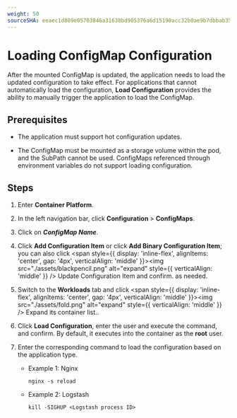 ```yaml
---
weight: 50
sourceSHA: eeaec1d809e05703846a31638bd905376a6d15190acc32b0ae9b7dbbab350a3d
---
```


# Loading ConfigMap Configuration

After the mounted ConfigMap is updated, the application needs to load the updated configuration to take effect. For applications that cannot automatically load the configuration, **Load Configuration** provides the ability to manually trigger the application to load the ConfigMap.

## Prerequisites

- The application must support hot configuration updates.

- The ConfigMap must be mounted as a storage volume within the pod, and the SubPath cannot be used. ConfigMaps referenced through environment variables do not support loading configuration.

## Steps

1. Enter **Container Platform**.

2. In the left navigation bar, click **Configuration** > **ConfigMaps**.

3. Click on ***ConfigMap Name***.

4. Click **Add Configuration Item** or click **Add Binary Configuration Item**; you can also click <span style={{ display: 'inline-flex', alignItems: 'center', gap: '4px', verticalAlign: 'middle' }}><img src="./assets/blackpencil.png" alt="expand" style={{ verticalAlign: 'middle' }} /> <span>Update Configuration Item and confirm.</span></span> as needed.

5. Switch to the **Workloads** tab and click <span style={{ display: 'inline-flex', alignItems: 'center', gap: '4px', verticalAlign: 'middle' }}><img src="./assets/fold.png" alt="expand" style={{ verticalAlign: 'middle' }} /> <span>Expand its container list.</span></span>.

6. Click **Load Configuration**, enter the user and execute the command, and confirm. By default, it executes into the container as the **root** user.

7. Enter the corresponding command to load the configuration based on the application type.

   - Example 1: Nginx

     ```
     nginx -s reload
     ```

   - Example 2: Logstash

     ```
     kill -SIGHUP <Logstash process ID>
     ```
